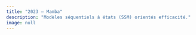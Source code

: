 ```yaml
---
title: "2023 — Mamba"
description: "Modèles séquentiels à états (SSM) orientés efficacité."
image: null
---
```


<!-- Contenu à venir -->